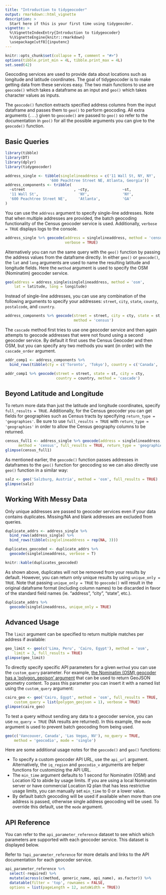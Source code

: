 ```yaml
---
title: "Introduction to tidygeocoder"
output: rmarkdown::html_vignette
description: >
  Start here if this is your first time using tidygeocder.
vignette: >
  %\VignetteIndexEntry{Introduction to tidygeocoder}
  %\VignetteEngine{knitr::rmarkdown}
  \usepackage[utf8]{inputenc}
---
```


```r
knitr::opts_chunk$set(collapse = T, comment = "#>")
options(tibble.print_min = 4L, tibble.print_max = 4L)
set.seed(42)
```

Geocoding services are used to provide data about locations such as longitude and latitude coordinates. The goal of tidygeocoder is to make getting data from these services easy. The two main functions to use are `geocode()` which takes a dataframe as an input and `geo()` which takes character values as inputs.

The `geocode()` function extracts specified address columns from the input dataframe and passes them to `geo()` to perform geocoding. All extra arguments (`...`) given to `geocode()` are passed to `geo()` so refer to the documentation in `geo()` for all the possible arguments you can give to the `geocode()` function.

## Basic Queries

```r
library(tibble)
library(DT)
library(dplyr)
library(tidygeocoder)

address_single <- tibble(singlelineaddress = c('11 Wall St, NY, NY', 
                    '600 Peachtree Street NE, Atlanta, Georgia'))
address_components <- tribble(
  ~street                      , ~cty,               ~st,
  '11 Wall St',                  'NY',               'NY',
  '600 Peachtree Street NE',     'Atlanta',          'GA'
)
```

You can use the `address` argument to specify single-line addresses. Note that when multiple addresses are provided, the batch geocoding functionality of the Census geocoder service is used. Additionally, `verbose = TRUE` displays logs to the console.

```r
address_single %>% geocode(address = singlelineaddress, method = 'census',
                           verbose = TRUE)
```

Alternatively you can run the same query with the `geo()` function by passing the address values from the dataframe directly. In either `geo()` or `geocode()`, the `lat` and `long` arguments are used to name the resulting latitude and longitude fields. Here the `method` argument is used to specify the OSM (Nominatim) geocoder service.

```r
geo(address = address_single$singlelineaddress, method = 'osm', 
    lat = latitude, long = longitude)
```

Instead of single-line addresses, you can use any combination of the following arguments to specify your addresses: `street`, `city`, `state`, `county`, `postalcode`, and `country`. 

```r
address_components %>% geocode(street = street, city = cty, state = st,
                               method = 'census')
```

The `cascade` method first tries to use one geocoder service and then again attempts to geocode addresses that were not found using a second geocoder service. By default it first uses the Census Geocoder and then OSM, but you can specify any two methods you want (in order) with the `cascade_order` argument.

```r
addr_comp1 <- address_components %>% 
  bind_rows(tibble(cty = c('Toronto', 'Tokyo'), country = c('Canada', 'Japan')))

addr_comp1 %>% geocode(street = street, state = st, city = cty,
                       country = country, method = 'cascade')
```

## Beyond Latitude and Longitude

To return more data than just the latitude and longitude coordinates, specify `full_results = TRUE`. Additionally, for the Census geocoder you can get fields for geographies such as Census tracts by specifying `return_type = 'geographies'`. Be sure to use `full_results = TRUE` with `return_type = 'geographies'` in order to allow the Census geography columns to be returned.

```r
census_full1 <- address_single %>% geocode(address = singlelineaddress, 
      method = 'census', full_results = TRUE, return_type = 'geographies')
glimpse(census_full1)
```

As mentioned earlier, the `geocode()` function passes addresses in dataframes to the `geo()` function for geocoding so we can also directly use `geo()` function in a similar way:

```r
salz <- geo('Salzburg, Austria', method = 'osm', full_results = TRUE)
glimpse(salz)
```

## Working With Messy Data

Only unique addresses are passed to geocoder services even if your data contains duplicates. Missing/NA and blank addresses are excluded from queries. 

```r
duplicate_addrs <- address_single %>%
  bind_rows(address_single) %>%
  bind_rows(tibble(singlelineaddress = rep(NA, 3)))

duplicates_geocoded <- duplicate_addrs %>%
  geocode(singlelineaddress, verbose = T)

knitr::kable(duplicates_geocoded)
```

As shown above, duplicates will not be removed from your results by default. However, you can return only unique results by using `unique_only = TRUE`. Note that passing `unique_only = TRUE` to `geocode()` will result in the original dataframe format (including column names) to be discarded in favor of the standard field names (ie. "address", "city", "state", etc.).

```r
duplicate_addrs %>%
  geocode(singlelineaddress, unique_only = TRUE)
```

## Advanced Usage

The `limit` argument can be specified to return multiple matches per address if available:

```r
geo_limit <- geo(c('Lima, Peru', 'Cairo, Egypt'), method = 'osm', 
    limit = 3, full_results = TRUE)
glimpse(geo_limit)
```

To directly specify specific API parameters for a given `method` you can use the `custom_query` parameter. For example, [the Nominatim (OSM) geocoder has a 'polygon_geojson' argument](https://nominatim.org/release-docs/develop/api/Details/#parameters) that can be used to return GeoJSON geometry content. To pass this parameter you can insert it with a named list using the `custom_query` argument:

```r
cairo_geo <- geo('Cairo, Egypt', method = 'osm', full_results = TRUE,
    custom_query = list(polygon_geojson = 1), verbose = TRUE)
glimpse(cairo_geo)
```

To test a query without sending any data to a geocoder service, you can use `no_query = TRUE` (NA results are returned). In this example, the `mode` argument is used to prevent batch geocoding from being used.

```r
geo(c('Vancouver, Canada', 'Las Vegas, NV'), no_query = TRUE, 
    method = 'geocodio', mode = 'single')
```

Here are some additional usage notes for the `geocode()` and `geo()` functions:

* To specify a custom geocoder API URL, use the `api_url` argument. Alternatively, the `iq_region` and `geocodio_v` arguments are helper functions for customizing the API URL. 
* The `min_time` argument defaults to 1 second for Nominatim (OSM) and Location IQ to abide by usage limits. If you are using a local Nominatim server or have commercial Location IQ plan that has less restrictive usage limits, you can manually set `min_time` to 0 or a lower value. 
* By default batch geocoding will be used if available when more than one address is passed, otherwise single address geocoding will be used. To override this default, use the `mode` argument.

## API Reference

You can refer to the `api_parameter_reference` dataset to see which which parameters are supported with each geocoder service. This dataset is displayed below. 

Refer to `?api_parameter_reference` for more details and links to the API documentation for each geocoder service.

```r
api_parameter_reference %>% 
  select(-required) %>%
  mutate(across(c(method, generic_name, api_name), as.factor)) %>%
  datatable(filter = 'top', rownames = FALSE, 
  options = list(pageLength = 12, autoWidth = TRUE))
```

